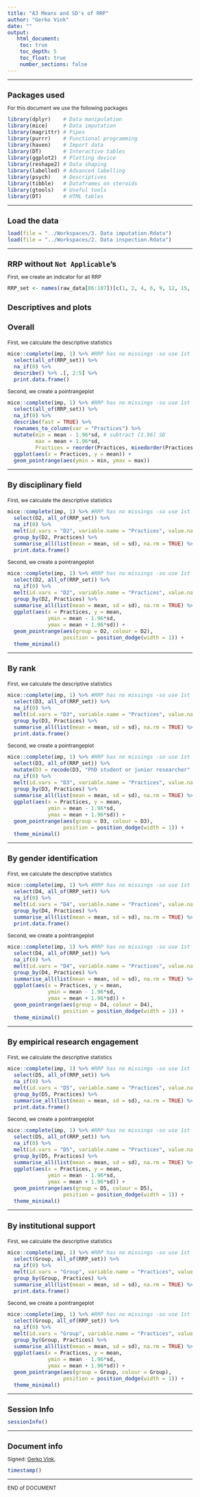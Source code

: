 ```yaml
---
title: "A3 Means and SD's of RRP"
author: "Gerko Vink"
date: ""
output: 
   html_document:
    toc: true
    toc_depth: 5
    toc_float: true
    number_sections: false
---
```


<style type="text/css">
  
body{ /* Normal  */
  font-size: 12px;
  }
td {  /* Table  */
  font-size: 12px;
}
h1.title {
  font-size: 18px;
  color: DarkBlue;
}
h1 { /* Header 1 */
  font-size: 18px;
}
h2 { /* Header 2 */
  font-size: 18px;
}
h3 { /* Header 3 */
  font-size: 18px;
}
code.r{ /* Code block */
  font-size: 12px;
}
pre { /* Code block - determines code spacing between lines */
  font-size: 14px;
}
</style>


---

# Packages used
For this document we use the following packages
```r
library(dplyr)    # Data manipulation
library(mice)     # Data imputation
library(magrittr) # Pipes
library(purrr)    # Functional programming
library(haven)    # Import data
library(DT)       # Interactive tables
library(ggplot2)  # Plotting device
library(reshape2) # Data shaping
library(labelled) # Advanced labelling
library(psych)    # Descriptives
library(tibble)   # Dataframes on steroids
library(gtools)   # Useful tools
library(DT)       # HTML tables
```

---

# Load the data
```r
load(file = "../Workspaces/3. Data imputation.Rdata")
load(file = "../Workspaces/2. Data inspection.Rdata")
```

---

# RRP without `Not Applicable`'s
First, we create an indicator for all RRP
```r
RRP_set <- names(raw_data[86:107])[c(1, 2, 4, 6, 9, 12, 15, 16, 17, 19, 21 )]
```


## Descriptives and plots

### Overall
First, we calculate the descriptive statistics
```r
mice::complete(imp, 1) %>% #RRP has no missings -so use 1st imputed set
  select(all_of(RRP_set)) %>% 
  na_if(0) %>% 
  describe() %>% .[, 2:5] %>% 
  print.data.frame()
```

Second, we create a pointrangeplot
```r
mice::complete(imp, 1) %>% #RRP has no missings -so use 1st imputed set
  select(all_of(RRP_set)) %>% 
  na_if(0) %>% 
  describe(fast = TRUE) %>% 
  rownames_to_column(var = "Practices") %>% 
  mutate(min = mean - 1.96*sd, # subtract [1.96] SD
         max = mean + 1.96*sd,
         Practices = reorder(Practices, mixedorder(Practices))) %>%  
  ggplot(aes(x = Practices, y = mean)) + 
  geom_pointrange(aes(ymin = min, ymax = max))
```

---

### By disciplinary field
First, we calculate the descriptive statistics
```r
mice::complete(imp, 1) %>% #RRP has no missings -so use 1st imputed set
  select(D2, all_of(RRP_set)) %>% 
  na_if(0) %>% 
  melt(id.vars = "D2", variable.name = "Practices", value.name = "Response") %>% 
  group_by(D2, Practices) %>% 
  summarise_all(list(mean = mean, sd = sd), na.rm = TRUE) %>% 
  print.data.frame()
```

Second, we create a pointrangeplot
```r
mice::complete(imp, 1) %>% #RRP has no missings -so use 1st imputed set
  select(D2, all_of(RRP_set)) %>% 
  na_if(0) %>% 
  melt(id.vars = "D2", variable.name = "Practices", value.name = "Response") %>% 
  group_by(D2, Practices) %>% 
  summarise_all(list(mean = mean, sd = sd), na.rm = TRUE) %>% 
  ggplot(aes(x = Practices, y = mean, 
             ymin = mean - 1.96*sd, 
             ymax = mean + 1.96*sd)) + 
  geom_pointrange(aes(group = D2, colour = D2), 
                  position = position_dodge(width = 1)) + 
  theme_minimal()
```

---

### By rank
First, we calculate the descriptive statistics
```r
mice::complete(imp, 1) %>% #RRP has no missings -so use 1st imputed set
  select(D3, all_of(RRP_set)) %>% 
  na_if(0) %>% 
  melt(id.vars = "D3", variable.name = "Practices", value.name = "Response") %>% 
  group_by(D3, Practices) %>% 
  summarise_all(list(mean = mean, sd = sd), na.rm = TRUE) %>%    
  print.data.frame()
```

Second, we create a pointrangeplot
```r
mice::complete(imp, 1) %>% #RRP has no missings -so use 1st imputed set
  select(D3, all_of(RRP_set)) %>% 
  mutate(D3 = recode(D3, "PhD student or junior researcher" = "PhD|Junior", "Postdoctoral researcher, Assistant Professor, Physician Researcher or Lecturer Researcher" = "PostDoc|AssistProf|Researcher", "Associate Professor or Full Professor" = "AssocProf|FullProf")) %>% 
  na_if(0) %>% 
  melt(id.vars = "D3", variable.name = "Practices", value.name = "Response") %>% 
  group_by(D3, Practices) %>% 
  summarise_all(list(mean = mean, sd = sd), na.rm = TRUE) %>% 
  ggplot(aes(x = Practices, y = mean, 
             ymin = mean - 1.96*sd, 
             ymax = mean + 1.96*sd)) + 
  geom_pointrange(aes(group = D3, colour = D3), 
                  position = position_dodge(width = 1)) + 
  theme_minimal()
```

---

### By gender identification
First, we calculate the descriptive statistics
```r
mice::complete(imp, 1) %>% #RRP has no missings -so use 1st imputed set
  select(D4, all_of(RRP_set)) %>% 
  na_if(0) %>% 
  melt(id.vars = "D4", variable.name = "Practices", value.name = "Response") %>% 
  group_by(D4, Practices) %>% 
  summarise_all(list(mean = mean, sd = sd), na.rm = TRUE) %>%    
  print.data.frame()
```

Second, we create a pointrangeplot
```r
mice::complete(imp, 1) %>% #RRP has no missings -so use 1st imputed set
  select(D4, all_of(RRP_set)) %>% 
  na_if(0) %>% 
  melt(id.vars = "D4", variable.name = "Practices", value.name = "Response") %>% 
  group_by(D4, Practices) %>% 
  summarise_all(list(mean = mean, sd = sd), na.rm = TRUE) %>% 
  ggplot(aes(x = Practices, y = mean, 
             ymin = mean - 1.96*sd, 
             ymax = mean + 1.96*sd)) + 
  geom_pointrange(aes(group = D4, colour = D4), 
                  position = position_dodge(width = 1)) + 
  theme_minimal()
```

---

### By  empirical research engagement
First, we calculate the descriptive statistics
```r
mice::complete(imp, 1) %>% #RRP has no missings -so use 1st imputed set
  select(D5, all_of(RRP_set)) %>% 
  na_if(0) %>% 
  melt(id.vars = "D5", variable.name = "Practices", value.name = "Response") %>% 
  group_by(D5, Practices) %>% 
  summarise_all(list(mean = mean, sd = sd), na.rm = TRUE) %>%    
  print.data.frame()
```

Second, we create a pointrangeplot
```r
mice::complete(imp, 1) %>% #RRP has no missings -so use 1st imputed set
  select(D5, all_of(RRP_set)) %>% 
  na_if(0) %>% 
  melt(id.vars = "D5", variable.name = "Practices", value.name = "Response") %>% 
  group_by(D5, Practices) %>% 
  summarise_all(list(mean = mean, sd = sd), na.rm = TRUE) %>% 
  ggplot(aes(x = Practices, y = mean, 
             ymin = mean - 1.96*sd, 
             ymax = mean + 1.96*sd)) + 
  geom_pointrange(aes(group = D5, colour = D5), 
                  position = position_dodge(width = 1)) + 
  theme_minimal()
```

---

### By institutional support
First, we calculate the descriptive statistics
```r
mice::complete(imp, 1) %>% #RRP has no missings -so use 1st imputed set
  select(Group, all_of(RRP_set)) %>% 
  na_if(0) %>% 
  melt(id.vars = "Group", variable.name = "Practices", value.name = "Response") %>% 
  group_by(Group, Practices) %>% 
  summarise_all(list(mean = mean, sd = sd), na.rm = TRUE) %>%    
  print.data.frame()
```

Second, we create a pointrangeplot
```r
mice::complete(imp, 1) %>% #RRP has no missings -so use 1st imputed set
  select(Group, all_of(RRP_set)) %>% 
  na_if(0) %>% 
  melt(id.vars = "Group", variable.name = "Practices", value.name = "Response") %>% 
  group_by(Group, Practices) %>% 
  summarise_all(list(mean = mean, sd = sd), na.rm = TRUE) %>% 
  ggplot(aes(x = Practices, y = mean, 
             ymin = mean - 1.96*sd, 
             ymax = mean + 1.96*sd)) + 
  geom_pointrange(aes(group = Group, colour = Group), 
                  position = position_dodge(width = 1)) + 
  theme_minimal()
```

---

# Session Info
```r
sessionInfo()
```

---

# Document info
Signed: 
[Gerko Vink](https://www.gerkovink.com), 

```r
timestamp()
```

---

END of DOCUMENT